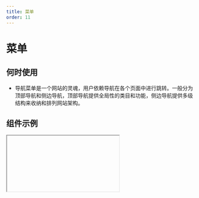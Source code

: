 ```yaml
---
title: 菜单
order: 11
---
```


# 菜单


## 何时使用
* 导航菜单是一个网站的灵魂，用户依赖导航在各个页面中进行跳转。一般分为顶部导航和侧边导航，顶部导航提供全局性的类目和功能，侧边导航提供多级结构来收纳和排列网站架构。
## 组件示例

<Iframe url="https://www.aliwork.com/developer/menu-v2?isRenderNav=false" />

## 组件属性
| 属性名                         | 属性 Code           | 类型         | 数据示例                                                                 | 备注                                                                                                                         |
| :----------------------------- | :------------------ | :----------- | :----------------------------------------------------------------------- | :--------------------------------------------------------------------------------------------------------------------------- |
| onItemClick       | onItemClick         | Function     | onItemClick(key, item, event) { console.log(key, item, event);}          |                                                                                                                              |
| 初始打开的子菜单的 key 值      | defaultOpenKeys     | String/Array | ["key1"]                                                                 | ["key1"]                                                                                                                     |
| onOpen | onOpen              | Function     |                                                                  |                                                                                                                              |
| 子菜单打开模式                 | mode                | String       | "inline"                                                                 | 子菜单打开的模式可选值: "inline", "popup"                                                                                |
| 触发行为                       | triggerType         | String       | "click"                                                                  | 子菜单打开的触发行为可选值: "click", "hover"                                                                             |
| 展开内连子菜单的模式           | openMode            | String       | "multiple"                                                               | 展开内连子菜单的模式，同时可以展开一个子菜单还是多个子菜单，该属性仅在 mode 为 inline 时生效可选值: "single", "multiple" |
| 初始选中菜单项的 key 值        | defaultSelectedKeys | String/Array | ["key1-1"]                                                               | ["key1-1"]                                                                                                                   |
| onSelect           | onSelect            | Function     | onSelect(selectedKeys, extraObj) { console.log(selectedKeys, extraObj);} |                                                                                                                              |
| 选择模式                       | selectMode          | String       | "single"                                                                 | 可选值: "single", "multiple","false"                                                                                     |
| 展示方向                       | direction           | String       | "ver"                                                                    | 可选值: "ver", "hoz"                                                                                                     |
| Header 插槽                    | header              |       |                                                                      |                                                                                                           |
| Footer 插槽                    | footer              |       |                                                                      |                                                                                                          |
| 是否自动获得焦点               | autoFocus           |              |                                                                          |                                                                                                                              |
